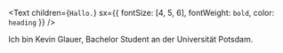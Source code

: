<Text
  children={`Hallo.`}
  sx={{ fontSize: [4, 5, 6], fontWeight: `bold`, color: `heading` }}
/>

Ich bin Kevin Glauer,
Bachelor Student an der Universität Potsdam.
